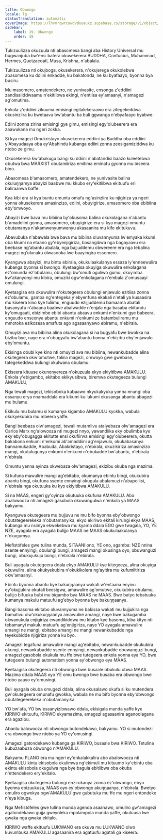 ```yaml
---
title: Obwongo
locale: lg
statusTranslation: automatic
coverImage: https://lhvmrqwrcowdvduuaukz.supabase.co/storage/v1/object/public/strapi-uploads/small_cover-educacion-fundamental.webp-2d51a7828a2b1309555be27f7e2a61a0.webp
sidebar:
    label: 19. Obwongo
    order: 19
---
```

Tukizuulizza okuzuula nti abasomesa bangi aba History Universal mu bugwanjuba bw'ensi batera okusekerera BUDDHA, Confucius, Muhammad, Hermes, Quetzacoatl, Musa, Krishna, n'abalala.

Tukizuulizza nti okujooga, okusekerera, n'okujerega okukolebwa abasomesa ku ddiini enkadde, ku bakatonda, ne ku byafaayo, byonna bya busiru.

Mu masomero, amatendekero, ne yunivasite, ensonga z'eddiini zandisaliddwaamu n'ekitiibwa ekingi, n'entiisa ey'amaanyi, n'amagezi ag'omutima.

Enkola z'eddiini zikuuma emisingi egitalekeraawo era zitegekeddwa okusinziira ku bwetaavu bw'abantu ba buli ggwanga n'ebyafaayo byabwe.

Ediini zonna zirina emisingi gye gimu, emisingi egy'olubeerera era zaawukana mu ngeri zokka.

Si kya magezi Omukristayo okusekerera eddiini ya Buddha oba eddiini y'Abayudaaya oba ey'Abahindu kubanga ediini zonna zeesigamiziddwa ku ntobo ze gimu.

Okusekerera kw'abakugu bangi ku ddiini n'abatandisi baazo kuleetebwa obutwa bwa MARXIST obutamiiriza emitima eminafu gyonna mu biseera bino.

Abasomesa b'amasomero, amatendekero, ne yunivasite balina okuluŋŋamya abayizi baabwe mu kkubo ery'ekitiibwa ekituufu eri baliraanwa baffe.

Kya kibi era si kya buntu omuntu omufu ng'asinziira ku njigiriza ya ngeri yonna okusekerera amasinzizo, ediini, obuyigirize, amasomero oba ebibiina eby'omwoyo.

Abayizi bwe bava mu bibiina by'okusoma balina okukolagana n'abantu b'amaddiini gonna, amasomero, obuyigirize era si kya magezi omuntu obutamanya n'akamwenyumwenyu akasaanira mu kifo ekitukuvu.

Abavubuka n'abawala bwe bava mu bibiina oluvannyuma lw'emyaka kkumi oba kkumi na etaano gy'ebyenjigiriza, basangibwa nga bagayaavu era beebase ng'abantu abalala, nga bajjuddemu obwereere era nga tebalina magezi ng'olunaku olwasooka lwe baayingira essomero.

Kyanguwa abayizi, mu bintu ebirala, okukulaakulanya essaza ly'enneewulira kubanga byonna si bwongo. Kyetaagisa okuyiga okuwulira enkolagana ez'omunda ez'obulamu, obulungi bw'omuti oguliwo gumu, okuyimba kw'akanyonyi mu kibira, omuziki ogw'enkolagana n'embala z'omusaayi omulungi.

Kyetaagisa era okuwulira n'okutegeera obulungi enjawulo ezitiisa zonna ez'obulamu, gamba ng'entegeka y'ebyenfuna ekakali n'etali ya kusaasira mu kiseera kino kye tuliimu, enguudo ezijjuddemu bamaama abatali basanyufu n'abaana baabwe abalwadde n'enjala nga basaba ekitundu ky'omugaati, ebizimbe ebibi abantu abaavu enkumi n'enkumi gye babeera, enguudo enseenya abantu enkumi n'enkumi ze batambuliramu mu mmotoka ezikozesa amafuta ago agasaanyawo ebiramu, n'ebirala.

Omuyizi ava mu bibiina alina okukolagana si na bugyafu bwe bwokka na bizibu bye, naye era n'obugyafu bw'abantu bonna n'ebizibu eby'enjawulo eby'omuntu.

Ekisinga obubi kye kino nti omuyizi ava mu bibiina, newankubadde alina okutegeera okw'omutwe, talina magezi, omwoyo gwe gwebase, tategekeddwa bulungi okulwana obulamu.

Ekiseera kituuse okunonyereza n'okuzuula ekyo ekiyitibwa AMAKULU. Enkola y'ebigambo, ekitabo ekikyusibwa, biremwa okutegeeza bulungi AMAKULU,

Nga tewali magezi, tekisoboka kubaawo nkyukakyuka yonna nnungi oba essanyu erya nnamaddala era kikumi ku lukumi okusanga abantu abagezi mu bulamu.

Ekikulu mu bulamu si kumanya kigambo AMAKULU kyokka, wabula okukyekubira mu mbeera yaffe.

Bangi beebaza olw'amagezi, tewali mutamiivu atalyebaza olw'amagezi era Carlos Marx ng'alowooza nti mugezi nnyo, yawandiika eky'obulimba kye eky'eby'obugagga ekitutte ensi okufiirwa emisingi egy'olubeerera, okutta bakabona enkumi n'enkumi ab'amaddiini ag'enjawulo, okukabasanya bannamukadde, Ababuda, Abakristayo, n'ebirala, okuzikiriza amasinzizo mangi, okutulugunya enkumi n'enkumi n'obukadde bw'abantu, n'ebirala n'ebirala.

Omuntu yenna ayinza okwebaza olw'amagezi, ekizibu okuba nga mazima.

Si kufuna mawulire mangi ag'ebitabo, okumanya ebintu bingi, okukubira abantu bingi, okufuna ssente ennyingi okugula abalamuzi n'abapoliisi, n'ebirala nga okutuuka ku kyo ekiyitibwa AMAKULU.

Si na MAAS, engeri gy'oyinza okutuuka okufuna AMAKULU. Abo abalowooza nti amagezi gasobola okuwangulwa n'enkola ya MAAS bakyamu.

Kyanguwa okutegeera mu bujjuvu ne mu bifo byonna eby'obwongo obutategeerekeka n'obutamanyika, ekyo ekiriwo ekitali kirungi ekya MAAS, kubanga mu nsiinya ekwekebwa mu kyama ddala EGO gwe twagala, YO, YE NZE, ayagala era ayagala bulijjo MAAS ne MAAS okukulaakulanya n'okugumya.

Mefistófeles gwe tulina munda, SITAANI ono, YE ono, agamba: NZE nnina ssente ennyingi, obulungi bungi, amagezi mangi okusinga oyo, obuwanguzi bungi, obukujukuju bungi, n'ebirala n'ebirala.

Buli ayagala okutegeera ddala ekyo AMAKULU kye kitegeeza, alina okuyiga okuwulira, alina okukyekubira n'okukikolera ng'ayitira mu kufumiitiriza okw'amaanyi.

Ebintu byonna abantu bye bakuŋŋaanya wakati w'entaana enyivu ey'okujjukira okutali beesigwa, amawulire ag'omutwe, okukubira obulamu, bulijjo bifuuka bubi mu bigambo bya MAAS ne MAAS. Bwe batyo tebatuuka kumanya makulu matuufu ag'ebyo byonna bye bakuŋŋaanya.

Bangi basoma ekitabo oluvannyuma ne bakissa wakati mu kujjukira nga bamativu olw'okukuŋŋaanya amawulire amangi, naye bwe bakugamba okwanukula enjigiriza ewandikiddwa mu kitabo kye basoma, kiba kityo nti tebamanyi makulu matuufu ag'enjigiriza, naye YO ayagala amawulire amangi ne mangi, ebitabo amangi ne mangi newankubadde nga teyekubidde njigiriza yonna ku byo.

Amagezi tegafuna amawulire mangi ag'ebitabo, newankubadde okukubira okungi, newankubadde ssente ennyingi, newankubadde obuwanguzi bungi, amagezi gasobola okukula mu ffe bwe tutegeera enkola yonna eya YO, bwe tutegeera bulungi automatism yonna ey'obwongo eya MAAS.

Kyetaagisa okutegeera nti obwongo bwe busaale obukulu obwa MAAS. Mazima ddala MAAS oyo YE omu bwongo bwe busaba era obwongo bwe ntobo yaayo ey'omusingi.

Buli ayagala okuba omugezi ddala, alina okusalawo okufa si ku mutendera gw'okutegeera omunafu gwokka, wabula ne mu bifo byonna eby'obwongo obutategeerekeka n'obutamanyika.

YO bw'afa, YO bw'esaanyizibwawo ddala, ekisigala munda yaffe kye KIRIWO ekituufu, KIRIWO ekyamazima, amagezi agasaanira aganoolagana era agazibu.

Abantu balowooza nti obwongo butondekawo, bakyamu. YO si mutondezi era obwongo bwe ntobo ya YO ey'omusingi.

Amagezi gatondekawo kubanga ga KIRIWO, busaale bwa KIRIWO. Tetulina kubuzaabuza obwongo n'AMAKULU.

Bakyamu PLANO era mu ngeri ey'enkalakkalira abo abalowooza nti AMAKULU kintu ekisobola okulimwa ng'ekimuli mu kituumo ky'ebintu oba ekintu ekisobola okugulwa nga bye bagula ebitiibwa oba okuba n'ettendekero ery'ekitalo.

Kyetaagisa okutegeera bulungi enzirukanya zonna ez'obwongo, ebyo byonna ebizuukusa, MAAS oyo ey'obwongo akuŋŋaanya, n'ebirala. Bwetyo omuliro ogwokya ogw'AMAKULU gwe gubutuka mu ffe mu ngeri entondeke n'eya kibuga.

Nga Mefistófeles gwe tulina munda agenda asaanawo, omuliro gw'amagezi agatondekawo gujja gweyoleka mpolampola munda yaffe, okutuusa lwe gwaka nga gwaka ekitalo.

KIRIWO waffe ekituufu LUKWANO era okuva mu LUKWANO olwo kuvumbuka AMAKULU agasaanira era agatuufu agatali ga kiseera.
